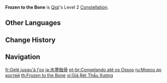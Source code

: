 {{Constellation Infobox
|image       = Constellation Frozen to the Bone.png
|description = Qiqi's [[Ancient Sword Art|Normal and Charge Attack]] DMG against opponents affected by {{Cryo}} is increased by 15%.
|level       = 2
|character   = Qiqi
|utility1    = DMG Bonus
|utility2    = Normal Attack DMG Increase
|utility3    = Charged Attack DMG Increase
}}
'''Frozen to the Bone''' is [[Qiqi]]'s Level 2 [[Constellation]].

==Other Languages==
{{Other Languages
|en      = Frozen to the Bone
|zhs     = 冰寒蚀骨
|zhs_rm  = Bīnghán Shí Gǔ
|zht     = 冰寒蝕骨
|zht_rm  = Bīnghán Shí Gǔ
|zh_tl   = Cold Eroding Bones
|ja      = 氷寒蝕骨
|ja_rm   = Hyoukan Shokukotsu{{Assumed}}
|ja_tl   = Frozen to the Bone
|ko      = 뼛속까지 스며드는 한기
|ko_rm   = Ppyeotsonkkaji Seumyeodeuneun Hangi
|ko_tl   = Cold to the Bone
|es      = Frío polar
|es_tl   = Polar Cold
|fr      = Gelé jusqu'à l'os
|fr_tl   = Frozen to the Bone
|ru      = Мороз до костей
|ru_tl   = Frost to the Bone
|th      = Frozen to the Bone
|vi      = Giá Rét Thấu Xương
|vi_tl   = Bone-Chilling Cold
|de      = Fröstelnde Glieder
|de_tl   = Shivering Limbs
|id      = Frozen to the Bone
|pt      = Congelando até os Ossos
|pt_tl   = Freezing to the Bones
|tr      = İliklerine Kadar Donmuş
|tr_tl   = Frozen to the Bone
|it      = Freddo penetrante
|it_tl   = Penetrating Cold
}}

==Change History==
{{Change History|1.0}}

==Navigation==
{{Talent Navbox|Qiqi}}

[[fr:Gelé jusqu'à l'os]]
[[ja:氷寒蝕骨]]
[[pt-br:Congelando até os Ossos]]
[[ru:Мороз до костей]]
[[th:Frozen to the Bone]]
[[vi:Giá Rét Thấu Xương]]